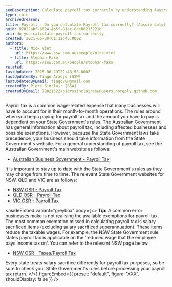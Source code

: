```yaml
---
seoDescription: Calculate payroll tax correctly by understanding Australian government rules and state-specific exemptions, avoiding common errors and staying up to date with changes.
type: rule
archivedreason:
title: Payroll - Do you calculate Payroll tax correctly? (Aussie only)
guid: 97822abf-6624-4b5f-81ec-0deb6213221b
uri: do-you-calculate-payroll-tax-correctly
created: 2021-05-20T01:12:45.000Z
authors:
  - title: Nick Viet
    url: https://www.ssw.com.au/people/nick-viet
  - title: Stephan Fako
    url: https://ssw.com.au/people/stephan-fako
related:
lastUpdated: 2025-06-29T22:43:56.000Z
lastUpdatedBy: Tiago Araújo [SSW]
lastUpdatedByEmail: tiagov8@gmail.com
createdBy: Piers Sinclair [SSW]
createdByEmail: 79821522+pierssinclairssw@users.noreply.github.com
---
```


Payroll tax is a common wage-related expense that many businesses will have to account for in their month-to-month operations.
The rules around when you begin paying for payroll tax and the amount you have to pay is dependent on your State Government's rules.
The Australian Government has general information about payroll tax, including affected businesses and possible exemptions. However, because the State Government laws take precedence, your business should take information from the State Government's website. For a general understanding of payroll tax, see the Australian Government's main website as follows:

* [Australian Business Government - Payroll Tax](https://business.gov.au/finance/tax/payroll-tax)

It is important to stay up to date with the State Government's rules as they may change from time to time. The relevant State Government websites for NSW, QLD and VIC are as follows:

* [NSW OSR - Payroll Tax](https://www.revenue.nsw.gov.au/taxes-duties-levies-royalties/payroll-tax)
* [QLD OSR - Payroll Tax](https://www.business.qld.gov.au/running-business/employing/payroll-tax)
* [VIC OSR - Payroll Tax](https://www.sro.vic.gov.au/payroll-tax)

<asideEmbed
  variant="greybox"
  body={<>
    **Tip:** A common error businesses make is not realising the available exemptions for payroll tax. The most common exemption missed in calculating payroll tax is salary sacrificed items (excluding salary sacrificed superannuation). These items reduce the taxable wages. For example, the NSW State Government rule states payroll tax is applicable on the 'reduced wage that the employee pays income tax on'. You can refer to the relevant NSW page below.

* [NSW OSR - Taxes/Payroll Tax](https://www.revenue.nsw.gov.au/taxes-duties-levies-royalties/payroll-tax/industry-specific-guidance/information-technology#heading2)

Every state treats salary sacrifice differently for payroll tax purposes, so be sure to check your State Government's rules before processing your payroll tax return.
  </>}
  figureEmbed={{
    preset: "default",
    figure: 'XXX',
    shouldDisplay: false
  }}
/>
